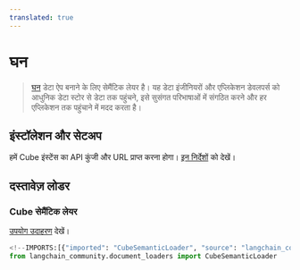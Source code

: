```yaml
---
translated: true
---
```


# घन

>[घन](https://cube.dev/) डेटा ऐप बनाने के लिए सेमैंटिक लेयर है। यह डेटा इंजीनियरों और एप्लिकेशन डेवलपर्स को आधुनिक डेटा स्टोर से डेटा तक पहुंचने, इसे सुसंगत परिभाषाओं में संगठित करने और हर एप्लिकेशन तक पहुंचाने में मदद करता है।

## इंस्टॉलेशन और सेटअप

हमें Cube इंस्टेंस का API कुंजी और URL प्राप्त करना होगा। [इन निर्देशों](https://cube.dev/docs/product/apis-integrations/rest-api#configuration-base-path) को देखें।

## दस्तावेज़ लोडर

### Cube सेमैंटिक लेयर

[उपयोग उदाहरण](/docs/integrations/document_loaders/cube_semantic) देखें।

```python
<!--IMPORTS:[{"imported": "CubeSemanticLoader", "source": "langchain_community.document_loaders", "docs": "https://api.python.langchain.com/en/latest/document_loaders/langchain_community.document_loaders.cube_semantic.CubeSemanticLoader.html", "title": "Cube"}]-->
from langchain_community.document_loaders import CubeSemanticLoader
```
